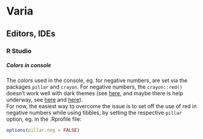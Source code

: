 # Varia

## Editors, IDEs

### R Studio

##### Colors in console

The colors used in the console, eg. for negative numbers, are set via the packages `pillar` and `crayon`.
For negative numbers, the `crayon::red()` doesn't work well with dark themes (see [here](https://github.com/tidyverse/tibble/issues/357), and maybe there is help underway, see [here](https://github.com/r-lib/pillar/issues/82) and [here](https://github.com/r-lib/cli/issues/204)).  
For now, the easiest way to overcome the issue is to set off the use of red in negative numbers while using tibbles, by setting the respective `pillar` option, eg. in the .Rprofile file:

```{r, eval=FALSE}
options(pillar.neg = FALSE)
```


